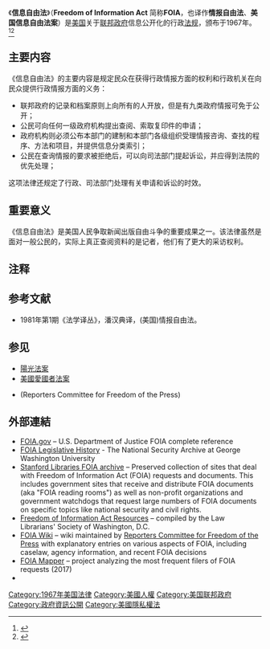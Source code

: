 {{noteTA
|1=zh-cn:信息; zh-tw:資訊; zh-hk:資訊;
}}
{{legal}}
{{Infobox U.S. legislation
| shorttitle= 信息自由法
| nickname= {{unbulleted list|Public Information Act of 1966|Public Information Availability}}
| acronym=FOIA
| enacted by = 89th
| effective date= July 5, 1967
| public law url= http://www.gpo.gov/fdsys/pkg/STATUTE-80/pdf/STATUTE-80-Pg250.pdf
| cite public law= 89-487
| cite statutes at large= {{usstat|80|250}}
| acts amended= [[Administrative_Procedure_Act_(United_States)|Administrative Procedure Act]]
| title amended= [[Title_5_of_the_United_States_Code|5 U.S.C.: Government Organization and Employees]]
| sections created= {{usc-title-chap|5|5|II}} § 552
| sections amended=
| leghisturl=
| introducedin= Senate
| introducedbill= {{USBill|89|S.|1160}}
| introducedby= [[Edward_V._Long|Edward Long]] ([[Democratic_Party_(United_States)|D]]–[[Missouri|MO]])
| introduceddate= October 4, 1965
| committees= [[United_States_Senate_Committee_on_the_Judiciary|Committee on the Judiciary]] and [[United_States_House_Committee_on_Oversight_and_Government_Reform|Committee on Government Operations]]
| passedbody1= Senate
| passeddate1= October 13, 1965
| passedvote1= passed
| passedbody2= House
| passeddate2= June 20, 1966
| passedvote2= [http://www.govtrack.us/congress/votes/89-1966/h277 306–0]
| conferencedate=
| passedbody3=
| passeddate3=
| passedvote3=
| agreedbody3= <!-- used when the other body agrees without going into committee -->
| agreeddate3= <!-- used when the other body agrees without going into committee -->
| agreedvote3= <!-- used when the other body agrees without going into committee -->
| agreedbody4= <!-- used if agreedbody3 further amends legislation -->
| agreeddate4= <!-- used if agreedbody3 further amends legislation -->
| agreedvote4= <!-- used if agreedbody3 further amends legislation -->
| passedbody4=
| passeddate4=
| passedvote4=
| signedpresident= [[Lyndon_B._Johnson|Lyndon B. Johnson]]
| signeddate= July 4, 1966
| amendments=
*[[Privacy_Act_of_1974|Privacy Act of 1974]], PL 93–579, 88 Stat 1896
*[[Government_in_the_Sunshine_Act|Government in the Sunshine Act]], PL 94–409, 90 Stat 1241
*[[Anti-Drug_Abuse_Act_of_1986|Anti-Drug Abuse Act of 1986]], PL 99–570, 100 Stat 3207
*Electronic Freedom of Information Act of 1996
*The Intelligence Authorization Act of 2002, PL 107-306, 116 Stat 2383
*OPEN Government Act of 2007, PL 110-175, 121 Stat 2524
*Wall Street Reform Act of 2010
* FOIA Improvement Act of 2016 
| SCOTUS cases = ''[[Department_of_Justice_v._Reporters_Committee_for_Freedom_of_the_Press|Department of Justice v. Reporters Committee for Freedom of the Press]]''<br>''[[Department_of_Justice_v._Landano|Department of Justice v. Landano]]''<br>''Scott Armstrong v. Executive Office of the President''
}}

《'''信息自由法'''》（'''Freedom of Information Act''' 简称'''FOIA'''，也译作'''情报自由法'''、'''美国信息自由法案'''）是[[美国|美国]]关于[[美国联邦政府|联邦政府]]信息公开化的行政[[法规|法规]]，颁布于1967年。<ref name=II>{{cite book|last=Branscomb|first=Anne|title=Who Owns Information?: From Privacy To Public Access|url=https://archive.org/details/whoownsinformati00bran|publisher=BasicBooks|year=1994}}</ref><ref>{{uscsub|5|552|a|4|F}}</ref>

== 主要内容 ==
《信息自由法》的主要内容是规定民众在获得行政情报方面的权利和行政机关在向民众提供行政情报方面的义务：
* 联邦政府的记录和档案原则上向所有的人开放，但是有九类政府情报可免于公开；
* 公民可向任何一级政府机构提出查阅、索取复印件的申请；
* 政府机构则必须公布本部门的建制和本部门各级组织受理情报咨询、查找的程序、方法和项目，并提供信息分类索引；
* 公民在查询情报的要求被拒绝后，可以向司法部门提起诉讼，并应得到法院的优先处理；
这项法律还规定了行政、司法部门处理有关申请和诉讼的时效。

== 重要意义 ==
《信息自由法》是美国人民争取新闻出版自由斗争的重要成果之一。该法律虽然是面对一般公民的，实际上真正查阅资料的是记者，他们有了更大的采访权利。

== 注释 ==
{{Reflist}}

== 参考文献 ==
* 1981年第1期《法学译丛》，潘汉典译，(美国)情报自由法。

== 参见 ==
* [[陽光法案|陽光法案]]
* [[美國愛國者法案|美國愛國者法案]]
*{{le|新聞自由記者委員會|Reporters Committee for Freedom of the Press}} (Reporters Committee for Freedom of the Press)

==外部連結==
{{wikisource|United States Code/Title 5/Part I/Chapter 5/Subchapter II|5 U.S.C. § 552}}
* [http://www.foia.gov/ FOIA.gov] {{Wayback|url=http://www.foia.gov/ |date=20201215192819 }} – U.S. Department of Justice FOIA complete reference
*[https://nsarchive2.gwu.edu//nsa/foialeghistory/legistfoia.htm FOIA Legislative History] {{Wayback|url=https://nsarchive2.gwu.edu//nsa/foialeghistory/legistfoia.htm |date=20201125055628 }} - The National Security Archive at George Washington University
* [http://www.archive-it.org/public/collection.html?id=924 Stanford Libraries FOIA archive] {{Wayback|url=http://www.archive-it.org/public/collection.html?id=924 |date=20111206224616 }} – Preserved collection of sites that deal with Freedom of Information Act (FOIA) requests and documents. This includes government sites that receive and distribute FOIA documents (aka "FOIA reading rooms") as well as non-profit organizations and government watchdogs that request large numbers of FOIA documents on specific topics like national security and civil rights.
*[http://www.llsdc.org/freedom-of-information-act-resources Freedom of Information Act Resources] {{Wayback|url=http://www.llsdc.org/freedom-of-information-act-resources |date=20200929071934 }}  – compiled by the Law Librarians' Society of Washington, D.C.
*[https://foia.wiki FOIA Wiki] – wiki maintained by [[Reporters_Committee_for_Freedom_of_the_Press|Reporters Committee for Freedom of the Press]] with explanatory entries on various aspects of FOIA, including caselaw, agency information, and recent FOIA decisions
*[https://foiamapper.com/who-uses-foia/ FOIA Mapper] {{Wayback|url=https://foiamapper.com/who-uses-foia/ |date=20201130214041 }} – project analyzing the most frequent filers of FOIA requests (2017)
*{{cite web|url=https://research.archives.gov/description/299930|title=Freedom of Information Act|date=July 4, 1966|work=Amend section 3 of the Administrative Procedure Act|series=Enrolled Acts and Resolutions of Congress, compiled 1789–2008|publisher=U.S. National Archives and Records Administration|accessdate=2020-02-22|archive-date=2014-02-22|archive-url=https://web.archive.org/web/20140222223910/http://research.archives.gov/description/299930|dead-url=no}}

{{US Administrative law|state=autocollapse}}

{{Authority control}}
[[Category:1967年美国法律|Category:1967年美国法律]]
[[Category:美國人權|Category:美國人權]]
[[Category:美国联邦政府|Category:美国联邦政府]]
[[Category:政府資訊公開|Category:政府資訊公開]]
[[Category:美國隱私權法|Category:美國隱私權法]]